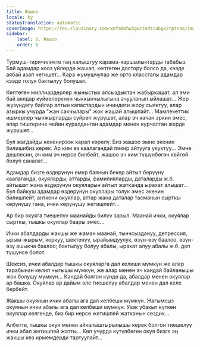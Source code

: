 ```yaml
---
title: Жашоо
locale: ky
statusTranslation: automatic
coverImage: https://res.cloudinary.com/xmfm6mhw3gwctndtcubgx2rptnae/image/upload/v1740468922/small_cover_tratado_de_psicologia_revolucionaria_a4c0dca4e0.webp
sidebar:
    label: 6. Жашоо
    order: 6
---
```

Турмуш-тиричиликте таң калыштуу карама-каршылыктарды табабыз. Бай адамдар кооз үйлөрдө жашап, көптөгөн достору болсо да, кээде аябай азап чегишет... Кара жумушчулар же орто класстагы адамдар кээде толук бактылуу болушат.

Көптөгөн миллиардерлер жыныстык алсыздыктан жабыркашат, ал эми бай аялдар күйөөлөрүнүн чыккынчылыгына ачууланып ыйлашат... Жер жүзүндөгү байлар алтын капастардын ичиндеги жору сыяктуу, алар азыркы учурда "жан сакчылары" жок жашай алышпайт... Мамлекеттик ишмерлер чынжырларды сүйрөп жүрүшөт, алар эч качан эркин эмес, алар тиштерине чейин куралданган адамдар менен курчалган жерде жүрүшөт...

Бул жагдайды кененирээк карап көрөлү. Биз жашоо эмне экенин билишибиз керек. Ар ким өз каалагандай пикир айтууга укуктуу... Эмне дешпесин, эч ким эч нерсе билбейт, жашоо эч ким түшүнбөгөн көйгөй болуп саналат...

Адамдар бизге өздөрүнүн өмүр баянын бекер айтып берүүнү каалаганда, окуяларды, аттарды, фамилияларды, даталарды ж.б. айтышат жана өздөрүнүн окуяларын айтып жатканда ырахат алышат... Бул байкуш адамдар өздөрүнүн окуялары толук эмес экенин билишпейт, анткени окуялар, аттар жана даталар тасманын сырткы көрүнүшү гана, ички көрүнүшү жетишпейт...

Ар бир окуяга тиешелүү маанайды билүү зарыл. Маанай ички, окуялар сырткы, тышкы окуялар баары эмес...

Ички абалдарды жакшы же жаман маанай, тынчсыздануу, депрессия, ырым-жырым, коркуу, шектенүү, ырайымдуулук, өзүн-өзү баалоо, өзүн-өзү ашыкча баалоо; бактылуу болуу абалы, ырахат алуу абалы ж.б. деп түшүнсө болот.

Шексиз, ички абалдар тышкы окуяларга дал келиши мүмкүн же алар тарабынан келип чыгышы мүмкүн, же алар менен эч кандай байланышы жок болушу мүмкүн... Кандай болгон күндө да, абалдар менен окуялар ар башка. Окуялар ар дайым эле тиешелүү абалдар менен дал келе бербейт.

Жакшы окуянын ички абалы ага дал келбеши мүмкүн. Жагымсыз окуянын ички абалы ага дал келбеши мүмкүн. Узак убакыт күткөн окуялар келгенде, биз бир нерсе жетишпей жатканын сездик...

Албетте, тышкы окуя менен айкалыштырылышы керек болгон тиешелүү ички абал жетишпей жатты... Көп учурда күтүлбөгөн окуя бизге эң жакшы көз ирмемдерди тартуулайт...

